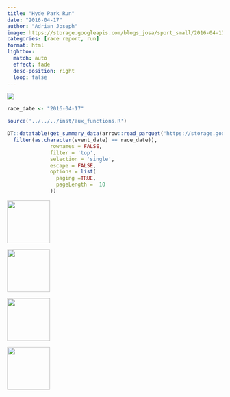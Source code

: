 ```yaml
---
title: "Hyde Park Run"
date: "2016-04-17"
author: "Adrian Joseph"
image: https://storage.googleapis.com/blogs_josa/sport_small/2016-04-17_HYDE_PARK_RUN/img/00.png
categories: [race report, run]
format: html
lightbox:
  match: auto
  effect: fade
  desc-position: right
  loop: false
---
```

![](https://storage.googleapis.com/blogs_josa/sport_small/2016-04-17_HYDE_PARK_RUN/img/00.png)

```r
race_date <- "2016-04-17"

source('../../../inst/aux_functions.R')

DT::datatable(get_summary_data(arrow::read_parquet('https://storage.googleapis.com/blogs_josa/sport/parquets/main_dataset.parquet') |>
  filter(as.character(event_date) == race_date)),
              rownames = FALSE,
              filter = 'top',
              selection = 'single',
              escape = FALSE,
              options = list(
                paging =TRUE,
                pageLength =  10
              ))
```




::: {layout-ncol=4}
![](https://storage.googleapis.com/blogs_josa/sport_small/2016-04-17_HYDE_PARK_RUN/img/00.png){ width="100" group="hi" }

![](https://storage.googleapis.com/blogs_josa/sport_small/2016-04-17_HYDE_PARK_RUN/img/01.png){ width="100" group="hi" }

![](https://storage.googleapis.com/blogs_josa/sport_small/2016-04-17_HYDE_PARK_RUN/img/02.png){ width="100" group="hi" }

![](https://storage.googleapis.com/blogs_josa/sport_small/2016-04-17_HYDE_PARK_RUN/img/03.jpg){ width="100" group="hi" }


:::
